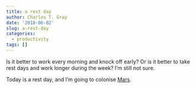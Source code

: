 ```yaml
---
title: a rest day
author: Charles T. Gray
date: '2018-06-02'
slug: a-rest-day
categories:
  - productivity
tags: []
---
```


Is it better to work every morning and knock off early? Or is it better to take rest days and work longer during the week? I'm still not sure.

Today is a rest day, and I'm going to colonise [Mars](https://www.paradoxplaza.com/surviving-mars). 